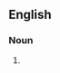 {{also|Nestlers}}
==English==

===Noun===
{{head|en|noun plural form}}

# {{plural of|nestler|lang=en}}